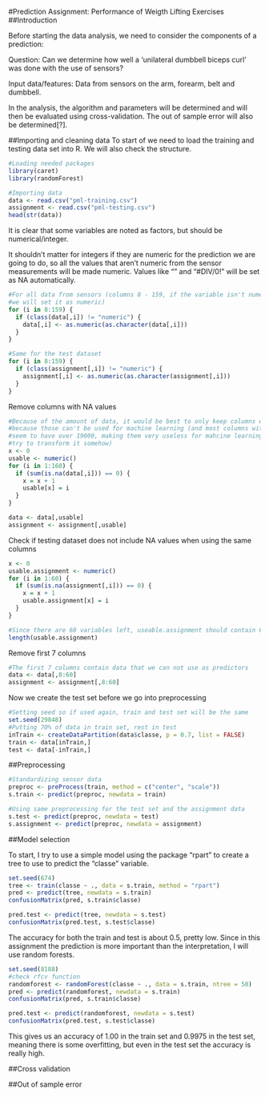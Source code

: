 #Prediction Assignment: Performance of Weigth Lifting Exercises
##Introduction

Before starting the data analysis, we need to consider the components of a prediction:

Question:
Can we determine how well a 'unilateral dumbbell biceps curl' was done with the use of sensors?

Input data/features:
Data from sensors on the arm, forearm, belt and dumbbell.

In the analysis, the algorithm and parameters will be determined and will then be evaluated using cross-validation. The out of sample error will also be determined[?].

##Importing and cleaning data
To start of we need to load the training and testing data set into R. We will also check the structure.

```r
#Loading needed packages
library(caret)
library(randomForest)
```

```r
#Importing data
data <- read.csv("pml-training.csv")
assignment <- read.csv("pml-testing.csv")
head(str(data))
```

It is clear that some variables are noted as factors, but should be numerical/integer. 

It shouldn't matter for integers if they are numeric for the prediction we are going to do, so all the values that aren't numeric from the sensor measurements will be made numeric. Values like "" and "#DIV/0!" will be set as NA automatically.

```r
#For all data from sensors (columns 8 - 159, if the variable isn't numeric, 
#we will set it as numeric)
for (i in 8:159) {
  if (class(data[,i]) != "numeric") {
    data[,i] <- as.numeric(as.character(data[,i]))
  }
}

#Same for the test dataset
for (i in 8:159) {
  if (class(assignment[,i]) != "numeric") {
    assignment[,i] <- as.numeric(as.character(assignment[,i]))
  }
}
```

Remove columns with NA values

```r
#Because of the amount of data, it would be best to only keep columns with no NA 
#because those can't be used for machine learning (and most columns with NA values 
#seem to have over 19000, making them very useless for mahcine learning even if we 
#try to transform it somehow)
x <- 0
usable <- numeric()
for (i in 1:160) {
  if (sum(is.na(data[,i])) == 0) {
    x = x + 1
    usable[x] = i
  }
}

data <- data[,usable]
assignment <- assignment[,usable]
```

Check if testing dataset does not include NA values when using the same columns

```r
x <- 0
usable.assignment <- numeric()
for (i in 1:60) {
  if (sum(is.na(assignment[,i])) == 0) {
    x = x + 1
    usable.assignment[x] = i
  }
}

#Since there are 60 variables left, useable.assignment should contain 60 values
length(usable.assignment)
```

Remove first 7 columns

```r
#The first 7 columns contain data that we can not use as predictors
data <- data[,8:60]
assignment <- assignment[,8:60]
```


Now we create the test set before we go into preprocessing

```r
#Setting seed so if used again, train and test set will be the same
set.seed(29848)
#Putting 70% of data in train set, rest in test
inTrain <- createDataPartition(data$classe, p = 0.7, list = FALSE)
train <- data[inTrain,]
test <- data[-inTrain,]
```

##Preprocessing

```r
#Standardizing sensor data
preproc <- preProcess(train, method = c("center", "scale"))
s.train <- predict(preproc, newdata = train)

#Using same preprocessing for the test set and the assignment data
s.test <- predict(preproc, newdata = test)
s.assignment <- predict(preproc, newdata = assignment)
```

##Model selection

To start, I try to use a simple model using the package "rpart" to create a tree to use to predict the "classe" variable.

```r
set.seed(674)
tree <- train(classe ~ ., data = s.train, method = "rpart")
pred <- predict(tree, newdata = s.train)
confusionMatrix(pred, s.train$classe)

pred.test <- predict(tree, newdata = s.test)
confusionMatrix(pred.test, s.test$classe)
```

The accuracy for both the train and test is about 0.5, pretty low. Since in this assignment the prediction is more important than the interpretation, I will use random forests.

```r
set.seed(8188)
#check rfcv function
randomforest <- randomForest(classe ~ ., data = s.train, ntree = 50)
pred <- predict(randomforest, newdata = s.train)
confusionMatrix(pred, s.train$classe)

pred.test <- predict(randomforest, newdata = s.test)
confusionMatrix(pred.test, s.test$classe)
```

This gives us an accuracy of 1.00 in the train set and 0.9975 in the test set, meaning there is some overfitting, but even in the test set the accuracy is really high.

##Cross validation

##Out of sample error
